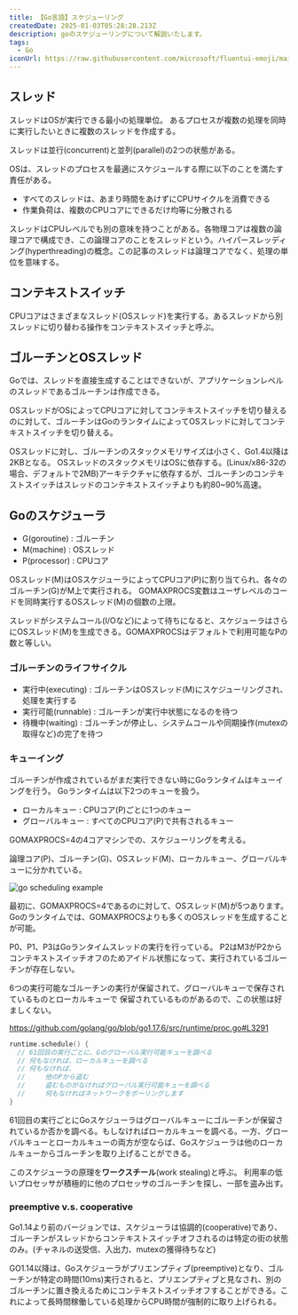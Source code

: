 ```yaml
---
title: 【Go言語】スケジューリング
createdDate: 2025-01-03T05:28:28.213Z
description: goのスケジューリングについて解説いたします。
tags:
  - Go
iconUrl: https://raw.githubusercontent.com/microsoft/fluentui-emoji/main/assets/Crab/Flat/crab_flat.svg
---
```


## スレッド

スレッドはOSが実行できる最小の処理単位。
あるプロセスが複数の処理を同時に実行したいときに複数のスレッドを作成する。

スレッドは並行(concurrent)と並列(parallel)の2つの状態がある。

OSは、スレッドのプロセスを最適にスケジュールする際に以下のことを満たす責任がある。

* すべてのスレッドは、あまり時間をあけずにCPUサイクルを消費できる
* 作業負荷は、複数のCPUコアにできるだけ均等に分散される

<Warn>
スレッドはCPUレベルでも別の意味を持つことがある。各物理コアは複数の論理コアで構成でき、この論理コアのことをスレッドという。ハイパースレッディング(hyperthreading)の概念。この記事のスレッドは論理コアでなく、処理の単位を意味する。
</Warn>

## コンテキストスイッチ

CPUコアはさまざまなスレッド(OSスレッド)を実行する。あるスレッドから別スレッドに切り替わる操作をコンテキストスイッチと呼ぶ。

## ゴルーチンとOSスレッド

Goでは、スレッドを直接生成することはできないが、アプリケーションレベルのスレッドであるゴルーチンは作成できる。

OSスレッドがOSによってCPUコアに対してコンテキストスイッチを切り替えるのに対して、ゴルーチンはGoのランタイムによってOSスレッドに対してコンテキストスイッチを切り替える。

OSスレッドに対し、ゴルーチンのスタックメモリサイズは小さく、Go1.4以降は2KBとなる。
OSスレッドのスタックメモリはOSに依存する。(Linux/x86-32の場合、デフォルトで2MB)アーキテクチャに依存するが、ゴルーチンのコンテキストスイッチはスレッドのコンテキストスイッチよりも約80~90%高速。

## Goのスケジューラ

* G(goroutine) : ゴルーチン
* M(machine) : OSスレッド
* P(processor) : CPUコア

OSスレッド(M)はOSスケジューラによってCPUコア(P)に割り当てられ、各々のゴルーチン(G)がM上で実行される。
GOMAXPROCS変数はユーザレベルのコードを同時実行するOSスレッド(M)の個数の上限。

スレッドがシステムコール(I/Oなど)によって待ちになると、スケジューラはさらにOSスレッド(M)を生成できる。GOMAXPROCSはデフォルトで利用可能なPの数と等しい。

### ゴルーチンのライフサイクル

* 実行中(executing) : ゴルーチンはOSスレッド(M)にスケジューリングされ、処理を実行する
* 実行可能(runnable) : ゴルーチンが実行中状態になるのを待つ
* 待機中(waiting) : ゴルーチンが停止し、システムコールや同期操作(mutexの取得など)の完了を待つ

### キューイング

ゴルーチンが作成されているがまだ実行できない時にGoランタイムはキューイングを行う。
Goランタイムは以下2つのキューを扱う。

* ローカルキュー : CPUコア(P)ごとに1つのキュー
* グローバルキュー : すべてのCPUコア(P)で共有されるキュー

GOMAXPROCS=4の4コアマシンでの、スケジューリングを考える。

論理コア(P)、ゴルーチン(G)、OSスレッド(M)、ローカルキュー、グローバルキューに分かれている。

![go scheduling example](../../public/static/assets/img/posts/go-scheduling/img.png)

最初に、GOMAXPROCS=4であるのに対して、OSスレッド(M)が5つあります。Goのランタイムでは、GOMAXPROCSよりも多くのOSスレッドを生成することが可能。

P0、P1、P3はGoランタイムスレッドの実行を行っている。
P2はM3がP2からコンテキストスイッチオフのためアイドル状態になって、実行されているゴルーチンが存在しない。

6つの実行可能なゴルーチンの実行が保留されて、グローバルキューで保存されているものとローカルキューで
保留されているものがあるので、この状態は好ましくない。

https://github.com/golang/go/blob/go1.17.6/src/runtime/proc.go#L3291

```go
runtime.schedule() {
  // 61回目の実行ごとに、Gのグローバル実行可能キューを調べる
  // 何もなければ、ローカルキューを調べる
  // 何もなければ、
  //     他のPから盗む
  //     盗むものがなければグローバル実行可能キューを調べる
  //     何もなければネットワークをポーリングします
}
```

61回目の実行ごとにGoスケジューラはグローバルキューにゴルーチンが保留されているか否かを調べる。もしなければローカルキューを調べる。一方、グローバルキューとローカルキューの両方が空ならば、Goスケジューラは他のローカルキューからゴルーチンを取り上げることができる。

このスケジューラの原理を**ワークスチール**(work stealing)と呼ぶ。
利用率の低いプロセッサが積極的に他のプロセッサのゴルーチンを探し、一部を盗み出す。

### preemptive v.s. cooperative

Go1.14より前のバージョンでは、スケジューラは協調的(cooperative)であり、ゴルーチンがスレッドからコンテキストスイッチオフされるのは特定の街の状態のみ。(チャネルの送受信、入出力、mutexの獲得待ちなど)

GO1.14以降は、Goスケジューラがプリエンプティブ(preemptive)となり、ゴルーチンが特定の時間(10ms)実行されると、プリエンプティブと見なされ、別のゴルーチンに置き換えるためにコンテキストスイッチオフすることができる。これによって長時間稼働している処理からCPU時間が強制的に取り上げられる。
